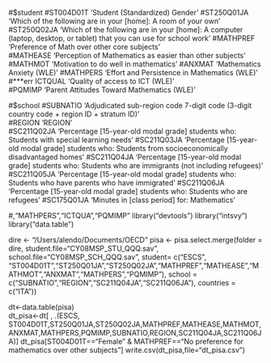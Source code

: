 #$student 
#ST004D01T    'Student (Standardized) Gender'
#ST250Q01JA   'Which of the following are in your [home]: A room of your own'
#ST250Q02JA   'Which of the following are in your [home]: A computer (laptop, desktop, or tablet) that you can use for school work'
#MATHPREF     'Preference of Math over other core subjects'   
#MATHEASE     'Perception of Mathematics as easier than other subjects'   
#MATHMOT      'Motivation to do well in mathematics'
#ANXMAT       'Mathematics Anxiety (WLE)' 
#MATHPERS     'Effort and Persistence in Mathematics  (WLE)'  
#***err ICTQUAL      'Quality of access to ICT (WLE)'  
#PQMIMP       'Parent Attitudes Toward Mathematics (WLE)'      

#$school
#SUBNATIO         'Adjudicated sub-region code 7-digit code (3-digit country code + region ID + stratum ID)'  
#REGION           'REGION'  
#SC211Q02JA       'Percentage [15-year-old modal grade] students who: Students with special learning needs' 
#SC211Q03JA       'Percentage [15-year-old modal grade] students who: Students from socioeconomically disadvantaged homes' 
#SC211Q04JA       'Percentage [15-year-old modal grade] students who: Students who are immigrants (not including refugees)'
#SC211Q05JA       'Percentage [15-year-old modal grade] students who: Students who have parents who have immigrated'
#SC211Q06JA       'Percentage [15-year-old modal grade] students who: Students who are refugees' 
#SC175Q01JA       'Minutes in [class period] for: Mathematics'    

#,"MATHPERS","ICTQUA","PQMIMP"
library("devtools")
library("intsvy")
library("data.table") 

dire <- "/Users/alendo/Documents/OECD"
pisa <- pisa.select.merge(folder = dire,
                          student.file="CY08MSP_STU_QQQ.sav",
                          school.file="CY08MSP_SCH_QQQ.sav",
                          student= c("ESCS", "ST004D01T","ST250Q01JA","ST250Q02JA","MATHPREF","MATHEASE","MATHMOT","ANXMAT","MATHPERS","PQMIMP"),
                          school = c("SUBNATIO","REGION","SC211Q04JA","SC211Q06JA"),
                          countries = c("ITA"))

dt<-data.table(pisa)                    
dt_pisa<-dt[ , .(ESCS, ST004D01T,ST250Q01JA,ST250Q02JA,MATHPREF,MATHEASE,MATHMOT,ANXMAT,MATHPERS,PQMIMP,SUBNATIO,REGION,SC211Q04JA,SC211Q06JA)]
dt_pisa[ST004D01T=="Female" & MATHPREF=="No preference for mathematics over other subjects"]
write.csv(dt_pisa,file="dt_pisa.csv")

